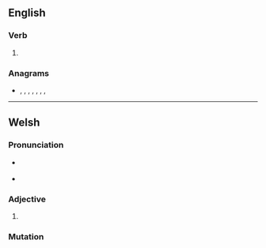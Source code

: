 ==English==

===Verb===
{{head|en|verb form}}

# {{en-past of|lase}}

===Anagrams===
* {{l|en|dales}}, {{l|en|Dales}}, {{l|en|deals}}, {{l|en|lades}}, {{l|en|leads}}, {{l|en|seal'd}}, {{l|en|Slade}}, {{l|en|slade}}

----

==Welsh==

===Pronunciation===
* {{a|cy-N}} {{IPA|/ˈlasɛd/|lang=cy}}
* {{a|cy-S}} {{IPA|/ˈlɑːsɛd/|lang=cy}}

===Adjective===
{{head|cy|mutated adjective}}

# {{soft mutation of|glased|lang=cy}}

===Mutation===
{{cy-mut-auto|glased}}